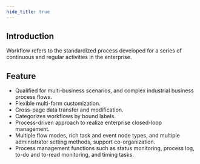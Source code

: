 ```yaml
---
hide_title: true
---
```



## Introduction

Workflow refers to the standardized process developed for a series of continuous and regular activities in the enterprise.

## Feature

<ul>
        <li>
          Qualified for multi-business scenarios, and complex industrial
          business process flows.
        </li>
        <li>Flexible multi-form customization.</li>
        <li>Cross-page data transfer and modification.</li>
        <li>Categorizes workflows by bound labels.</li>
        <li>
          Process-driven approach to realize enterprise closed-loop management.
        </li>
        <li>
          Multiple flow modes, rich task and event node types, and multiple
          administrator setting methods, support co-organization.
        </li>
        <li>
          Process management functions such as status monitoring, process log,
          to-do and to-read monitoring, and timing tasks.
        </li>
      </ul>

